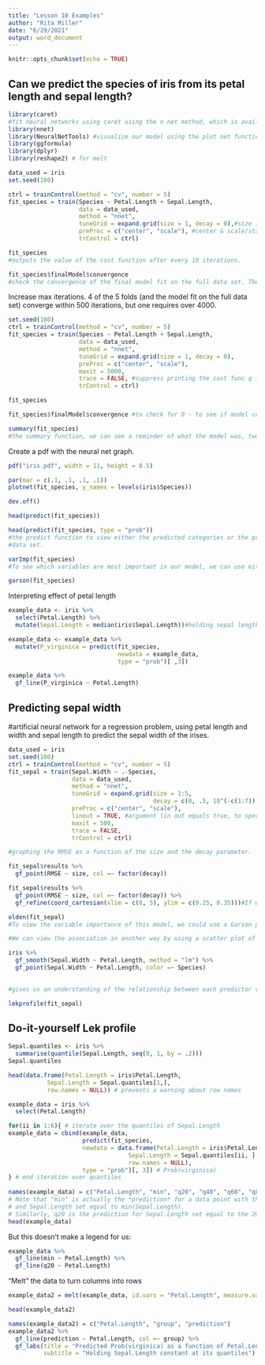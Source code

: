 ```yaml
---
title: "Lesson 10 Examples"
author: "Rita Miller"
date: "6/29/2021"
output: word_document
---
```


```r
knitr::opts_chunk$set(echo = TRUE)
```

## Can we predict the species of iris from its petal length and sepal length?
```r
library(caret)
#fit neural networks using caret using the n net method, which is available in the nnet package, and this is good for fitting neural networks with a single hidden layer.
library(nnet)
library(NeuralNetTools) #visualize our model using the plot net function, which is in the package neural net tools.
library(ggformula)
library(dplyr)
library(reshape2) # for melt
```

```r
data_used = iris
set.seed(100)

ctrl = trainControl(method = "cv", number = 5)
fit_species = train(Species ~ Petal.Length + Sepal.Length,
                    data = data_used,
                    method = "nnet",
                    tuneGrid = expand.grid(size = 1, decay = 0),#size is the number of hidden nodes & decay is the weight decay parameter, lambda. we'll fit a single model with one hidden node and no weight decay.
                    preProc = c("center", "scale"), #center & scale/standardize the data, this prevents 1 predictor from dominating the model. 
                    trControl = ctrl)

fit_species
#outputs the value of the cost function after every 10 iterations.
```

```r

fit_species$finalModel$convergence
#check the convergence of the final model fit on the full data set. The value 1 indicates that this final model did not converge, so we need to run the model for more iterations.
```

Increase max iterations.  4 of the 5 folds (and the model fit on the full data set) converge within 500 iterations, but one requires over 4000.
```r

set.seed(100)
ctrl = trainControl(method = "cv", number = 5)
fit_species = train(Species ~ Petal.Length + Sepal.Length,
                    data = data_used,
                    method = "nnet",
                    tuneGrid = expand.grid(size = 1, decay = 0),
                    preProc = c("center", "scale"),
                    maxit = 5000,
                    trace = FALSE, #suppress printing the cost func q 10 iterations
                    trControl = ctrl)

fit_species

```
```r
fit_species$finalModel$convergence #to check for 0 - to see if model converged
```

```r
summary(fit_species)
#the summary function, we can see a reminder of what the model was, two input nodes, one for each predictor variable, three output nodes, one for each level of the categorical response variable, and one hidden node, as well as the weights that apply to each of the edges between those nodes.
```
Create a pdf with the neural net graph.
```r

pdf("iris.pdf", width = 11, height = 8.5)

par(mar = c(.1, .1, .1, .1))
plotnet(fit_species, y_names = levels(iris$Species))

dev.off()

```

```r

head(predict(fit_species))

head(predict(fit_species, type = "prob"))
#the predict function to view either the predicted categories or the predicted probabilities of each of our observations in the
#data set.
```

```r

varImp(fit_species)
#To see which variables are most important in our model, we can use either the var imp function in the carrot package, or the Garson function in the neural net tools package.
```

```r

garson(fit_species)

```

Interpreting effect of petal length
```r

example_data <- iris %>%
  select(Petal.Length) %>%
  mutate(Sepal.Length = median(iris$Sepal.Length))#holding sepal length k at its median

example_data <- example_data %>%
  mutate(P_virginica = predict(fit_species, 
                               newdata = example_data, 
                               type = "prob")[ ,3])

example_data %>%
  gf_line(P_virginica ~ Petal.Length)

```

## Predicting sepal width
#artificial neural network for a regression problem, using petal length and width and sepal length to predict the sepal width of the irises.
```r

data_used = iris
set.seed(100)
ctrl = trainControl(method = "cv", number = 5)
fit_sepal = train(Sepal.Width ~ .-Species,
                  data = data_used,
                  method = "nnet",
                  tuneGrid = expand.grid(size = 1:5, 
                                         decay = c(0, .5, 10^(-c(1:7)))),
                  preProc = c("center", "scale"),
                  linout = TRUE, #argument lin out equals true, to specify that our output in the output layer should use a linear function, not the sigmoid function.
                  maxit = 500,
                  trace = FALSE,
                  trControl = ctrl)

```

```r
#graphing the RMSE as a function of the size and the decay parameter.

fit_sepal$results %>%
  gf_point(RMSE ~ size, col =~ factor(decay))

fit_sepal$results %>%
  gf_point(RMSE ~ size, col =~ factor(decay)) %>%
  gf_refine(coord_cartesian(xlim = c(0, 5), ylim = c(0.25, 0.35)))#If we wanted to zoom in on this graph to focus on the region that had the lowest RMSE, we could use the GF refine function with the argument Cord Cartesian to specify the x and y limits of the region we wanted to focus on. 

```

```r

olden(fit_sepal)
#To view the variable importance of this model, we could use a Garson plot or the var imp function from the caret package. But another option is an olden plot using the function olden available in the neural net tools package. This algorithm not only shows us the magnitude of the variable importance, but also shows us the direction of the association between the predictor variable and the response.
```

```r
#We can view the association in another way by using a scatter plot of the observed value of sepal width as a function of the predictor variables.

iris %>%
  gf_smooth(Sepal.Width ~ Petal.Length, method = "lm") %>%
  gf_point(Sepal.Width ~ Petal.Length, color =~ Species) 
  
```
```r
#gives us an understanding of the relationship between each predictor variable and the response.

lekprofile(fit_sepal)

```

## Do-it-yourself Lek profile
```r
Sepal.quantiles <- iris %>%
  summarise(quantile(Sepal.Length, seq(0, 1, by = .2)))
Sepal.quantiles
```

```r
head(data.frame(Petal.Length = iris$Petal.Length, 
           Sepal.Length = Sepal.quantiles[1,],
           row.names = NULL)) # prevents a warning about row names
```


```r
example_data = iris %>%
  select(Petal.Length) 

for(ii in 1:6){ # iterate over the quantiles of Sepal.Length
example_data = cbind(example_data,
                     predict(fit_species, 
                     newdata = data.frame(Petal.Length = iris$Petal.Length, 
                                  Sepal.Length = Sepal.quantiles[ii, ],
                                  row.names = NULL), 
                     type = "prob")[, 3]) # Prob(virginica)
} # end iteration over quantiles
                     
names(example_data) = c("Petal.Length", "min", "q20", "q40", "q60", "q80", "max")
# Note that "min" is actually the *prediction* for a data point with that row's value of Petal.Length
# and Sepal.Length set equal to min(Sepal.Length).
# Similarly, q20 is the prediction for Sepal.Length set equal to the 20th percentile.
head(example_data)                   
```
But this doesn't make a legend for us:
```r
example_data %>%
  gf_line(min ~ Petal.Length) %>%
  gf_line(q20 ~ Petal.Length)
```
"Melt" the data to turn columns into rows
```r
example_data2 = melt(example_data, id.vars = "Petal.Length", measure.vars = c("min", "q20", "q40", "q60", "q80", "max"))

head(example_data2)
```
```r
names(example_data2) = c("Petal.Length", "group", "prediction")
example_data2 %>%
  gf_line(prediction ~ Petal.Length, col =~ group) %>%
  gf_labs(title = "Predicted Prob(virginica) as a function of Petal.Length",
          subtitle = "Holding Sepal.Length constant at its quantiles")
```